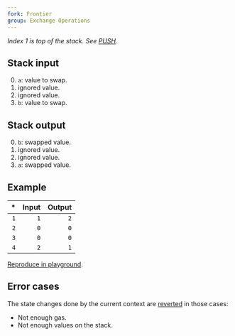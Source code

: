 ```yaml
---
fork: Frontier
group: Exchange Operations
---
```


*Index 1 is top of the stack. See [PUSH](/#60).*

## Stack input

0. `a`: value to swap.
1. ignored value.
2. ignored value.
3. `b`: value to swap.

## Stack output

0. `b`: swapped value.
1. ignored value.
2. ignored value.
3. `a`: swapped value.

## Example

| * | Input | Output |
|--:|------:|-------:|
| `1` | `1` | `2` |
| `2` | `0` | `0` |
| `3` | `0` | `0` |
| `4` | `2` | `1` |

[Reproduce in playground](/?unit=Wei&codeType=Mnemonic&code='yet%20state~2~0~0~1zzywapzSWAP3'~zPUSH1%20z%5Cny%2F%2F%20S%01yz~_).

## Error cases

The state changes done by the current context are [reverted](#FD) in those cases:
- Not enough gas.
- Not enough values on the stack.
